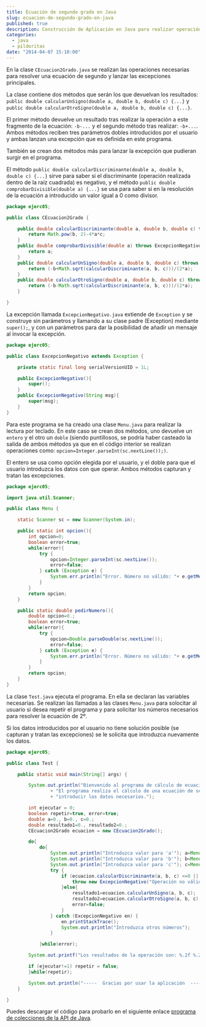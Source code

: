 ---
title: Ecuación de segundo grado en Java
slug: ecuacion-de-segundo-grado-en-java
published: true
description: Construcción de Aplicación en Java para realizar operación de ecuación de segundo grado
categories:
  - java
  - pildoritas
date: "2014-04-07 15:10:00"
---

En la clase `CEcuacion2Grado.java` se realizan las operaciones necesarias para resolver una ecuación de segundo y lanzar las excepciones principales.

La clase contiene dos métodos que serán los que devuelvan los resultados: `public double calcularUnSigno(double a, double b, double c) {...}` y `public double calcularOtroSigno(double a, double b, double c) {...}`.

El primer método devuelve un resultado tras realizar la operación a este fragmento de la ecuación: `-b-...` y el segundo método tras realizar: `-b+...`. Ambos métodos reciben tres parámetros dobles introducidos por el usuario y ambas lanzan una excepción que es definida en este programa.

También se crean dos métodos más para lanzar la excepción que pudieran surgir en el programa.

El método `public double calcularDiscriminante(double a, double b, double c) {...}` sirve para saber si el discriminante (operación realizada dentro de la raíz cuadrada) es negativo, y el método `public double comprobarDivisible(double a) {...}` se usa para saber si en la resolución de la ecuación a introducido un valor igual a 0 como divisor.

```java
package ejerc05;

public class CEcuacion2Grado {

	public double calcularDiscriminante(double a, double b, double c) throws ExcepcionNegativo {
		return Math.pow(b, 2)-4*a*c;
	}
	public double comprobarDivisible(double a) throws ExcepcionNegativo {
		return a;
	}
	public double calcularUnSigno(double a, double b, double c) throws ExcepcionNegativo{
		return (-b+Math.sqrt(calcularDiscriminante(a, b, c)))/(2*a);
	}
	public double calcularOtroSigno(double a, double b, double c) throws ExcepcionNegativo{
		return (-b-Math.sqrt(calcularDiscriminante(a, b, c)))/(2*a);
	}

}
```

La excepción llamada <code>ExcepcionNegativo.java</code> extiende de <code>Exception</code> y se construye sin parámetros y llamando a su clase padre (Exception) mediante <code>super();</code>, y con un parámetros para dar la posibilidad de añadir un mensaje al invocar la excepción.

```java
package ejerc05;

public class ExcepcionNegativo extends Exception {

	private static final long serialVersionUID = 1L;

	public ExcepcionNegativo(){
		super();
	}
	public ExcepcionNegativo(String msg){
		super(msg);
	}
}
```

Para este programa se ha creado una clase <code>Menu.java</code> para realizar la lectura por teclado. En este caso se crean dos métodos, uno devuelve un <code>entero</code> y el otro un <code>doble</code> (siendo puntillosos, se podría haber casteado la salida de ambos métodos ya que en el código interior se realizan operaciones como: <code>opcion=Integer.parseInt(sc.nextLine());)</code>.

El entero se usa como opción elegida por el usuario, y el doble para que el usuario introduzca los datos con que operar. Ambos métodos capturan y tratan las excepciones.

```java
package ejerc05;

import java.util.Scanner;

public class Menu {

	static Scanner sc = new Scanner(System.in);

	public static int opcion(){
		int opcion=0;
		boolean error=true;
		while(error){
			try {
				opcion=Integer.parseInt(sc.nextLine());
				error=false;			
			} catch (Exception e) {
				System.err.println("Error. Número no válido: "+ e.getMessage());
			}
		}
		return opcion;
	}

	public static double pedirNumero(){
		double opcion=0.;
		boolean error=true;
		while(error){
			try {
				opcion=Double.parseDouble(sc.nextLine());
				error=false;			
			} catch (Exception e) {
				System.err.println("Error. Número no válido: "+ e.getMessage());
			}
		}
		return opcion;
	}
}
```

La clase <code>Test.java</code> ejecuta el programa. En ella se declaran las variables necesarias. Se realizan las llamadas a las clases <code>Menu.java</code> para solocitar al usuario si desea repetir el programa y para solicitar los números necesarios para resolver la ecuación de 2º.

Si los datos introducidos por el usuario no tiene solución posible (se capturan y tratan las excepciones) se le solicita que introduzca nuevamente los datos.

```java
package ejerc05;

public class Test {

	public static void main(String[] args) {

		System.out.println("Bienvenido al programa de cálculo de ecuación de 2º GRADO"
				+ "El programa realiza el cálculo de una ecuación de segundo grado para el que el usuario deben"
				+ "introducir los datos necesarios.");

		int ejecutar = 0;
		boolean repetir=true, error=true;
		double a=0., b=0., c=0.;
		double resultado1=0., resultado2=0.;
		CEcuacion2Grado ecuacion = new CEcuacion2Grado();

		do{
			do{
				System.out.println("Introduzca valor para 'a'"); a=Menu.pedirNumero();
				System.out.println("Introduzca valor para 'b'"); b=Menu.pedirNumero();
				System.out.println("Introduzca valor para 'c'"); c=Menu.pedirNumero();
				try {
					if (ecuacion.calcularDiscriminante(a, b, c) <=0 || ecuacion.comprobarDivisible(a) == 0) {
						throw new ExcepcionNegativo("Operación no válida. La ecuación no tiene soluciones reales o no es cuadrática");
					}else{
						resultado1=ecuacion.calcularUnSigno(a, b, c);
						resultado2=ecuacion.calcularOtroSigno(a, b, c);		
						error=false;
					}
				} catch (ExcepcionNegativo en) {
					en.printStackTrace();
					System.out.println("Introduzca otros números");
				}

			}while(error);

		System.out.printf("Los resultados de la operación son: %.2f %.2f ", resultado1, resultado2);

		if (ejecutar!=1) repetir = false;	
		}while(repetir);

		System.out.println("-----  Gracias por usar la aplicación  -----");
	}

}
```

Puedes descargar el código para probarlo en el siguiente enlace <a href="https://dl.dropboxusercontent.com/u/12043780/ivanalbizu.eu/ejerc05.zip" title="Descargar ejemplo programa Excepciones Ecuación de 2 grado" target="_blank">programa de colecciones de la API de Java</a>.